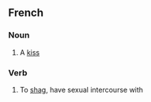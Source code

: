==French==

===Noun===

# A [[kiss]]

===Verb===
# {{frslang}} To [[shag]], have sexual intercourse with